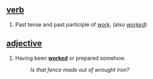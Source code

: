 ==[[verb]]==

#Past tense and past participle of [[work]]. (also ''[[worked]]'')

==[[adjective]]==
#Having been '''[[worked]]''' or prepared somehow.
#:''Is that fence made out of wrought iron?''
